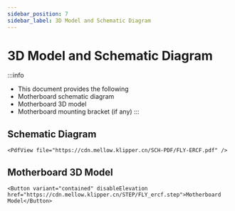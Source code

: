 ```yaml
---
sidebar_position: 7
sidebar_label: 3D Model and Schematic Diagram
---
```


# 3D Model and Schematic Diagram

:::info
* This document provides the following
* Motherboard schematic diagram
* Motherboard 3D model
* Motherboard mounting bracket (if any)
:::

## Schematic Diagram

    <PdfView file="https://cdn.mellow.klipper.cn/SCH-PDF/FLY-ERCF.pdf" />

## Motherboard 3D Model

    <Button variant="contained" disableElevation href="https://cdn.mellow.klipper.cn/STEP/FLY_ercf.step">Motherboard Model</Button>
